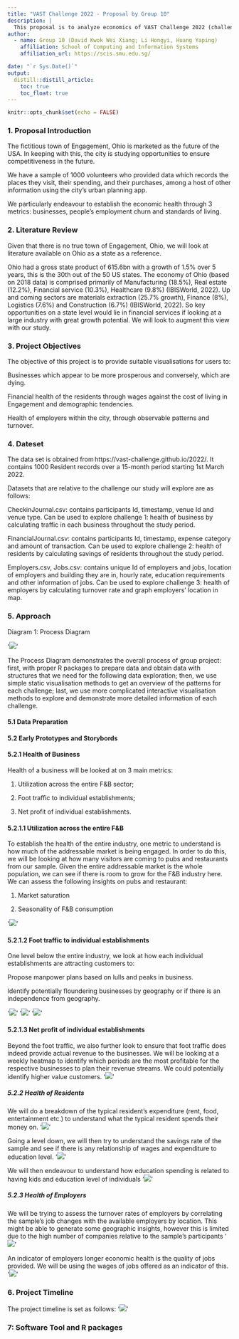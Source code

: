 ```yaml
---
title: "VAST Challenge 2022 - Proposal by Group 10"
description: |
  This proposal is to analyze economics of VAST Challenge 2022 (challenge 3), including the business growth prospect, financial health of residents, and employment, with visual analytics  . 
author:
  - name: Group 10 (David Kwok Wei Xiang; Li Hongyi, Huang Yaping)
    affiliation: School of Computing and Information Systems
    affiliation_url: https://scis.smu.edu.sg/

date: "`r Sys.Date()`"
output: 
  distill::distill_article:
    toc: true
    toc_float: true
---
```


```r
knitr::opts_chunk$set(echo = FALSE)
```

### 1. Proposal Introduction

The fictitious town of Engagement, Ohio is marketed as the future of the USA. In keeping with this, the city is studying opportunities to ensure competitiveness in the future. 

We have a sample of 1000 volunteers who provided data which records the places they visit, their spending, and their purchases, among a host of other information using the city’s urban planning app. 

We particularly endeavour to establish the economic health through 3 metrics: businesses, people’s employment churn and standards of living. 

### 2. Literature Review

Given that there is no true town of Engagement, Ohio, we will look at literature available on Ohio as a state as a reference. 

Ohio had a gross state product of 615.6bn with a growth of 1.5% over 5 years, this is the 30th out of the 50 US states. The economy of Ohio (based on 2018 data) is comprised primarily of Manufacturing (18.5%), Real estate (12.2%), Financial service (10.3%), Healthcare (9.8%) (IBISWorld, 2022). Up and coming sectors are materials extraction (25.7% growth), Finance (8%), Logistics (7.6%) and Construction (6.7%)  (IBISWorld, 2022). So key opportunities on a state level would lie in financial services if looking at a large industry with great growth potential. We will look to augment this view with our study. 


### 3. Project Objectives

The objective of this project is to provide suitable visualisations for users to: 

Businesses which appear to be more prosperous and conversely, which are dying. 

Financial health of the residents through wages against the cost of living in Engagement and demographic tendencies. 

Health of employers within the city, through observable patterns and turnover. 

### 4. Dateset

The data set is obtained from https://vast-challenge.github.io/2022/. It contains 1000 Resident records over a 15-month period starting 1st March 2022. 

Datasets that are relative to the challenge our study will explore are as follows: 

CheckinJournal.csv: contains participants Id, timestamp, venue Id and venue type. Can be used to explore challenge 1: health of business by calculating traffic in each business throughout the study period. 

FinancialJournal.csv: contains participants Id, timestamp, expense category and amount of transaction. Can be used to explore challenge 2: health of residents by calculating savings of residents throughout the study period. 

Employers.csv, Jobs.csv: contains unique Id of employers and jobs, location of employers and building they are in, hourly rate, education requirements and other information of jobs. Can be used to explore challenge 3: health of employers by calculating turnover rate and graph employers’ location in map. 

### 5. Approach

Diagram 1: Process Diagram

'![](image/5.png)'

The Process Diagram demonstrates the overall process of group project: first, with proper R packages to prepare data and obtain data with structures that we need for the following data exploration; then, we use simple static visualisation methods to get an overview of the patterns for each challenge; last, we use more complicated interactive visualisation methods to explore and demonstrate more detailed information of each challenge. 

#### 5.1 Data Preparation 

#### 5.2 Early Prototypes and Storybords
#### 5.2.1 Health of Business 

Health of a business will be looked at on 3 main metrics:  

1) Utilization across the entire F&B sector;  

2) Foot traffic to individual establishments;  

3) Net profit of individual establishments. 

#### 5.2.1.1 Utilization across the entire F&B 

To establish the health of the entire industry, one metric to understand is how much of the addressable market is being engaged. In order to do this, we will be looking at how many visitors are coming to pubs and restaurants from our sample. Given the entire addressable market is the whole population, we can see if there is room to grow for the F&B industry here. We can assess the following insights on pubs and restaurant: 

1) Market saturation 

2) Seasonality of F&B consumption 

'![](image/5.2.1.1.png)'

#### 5.2.1.2 Foot traffic to individual establishments 

One level below the entire industry, we look at how each individual establishments are attracting customers to: 

Propose manpower plans based on lulls and peaks in business. 

Identify potentially floundering businesses by geography or if there is an independence from geography. 

'![](image/5.2.1.2.png)'
'![](image/5.2.1.2b.png)'
'![](image/5.2.1.2c.png)'

#### 5.2.1.3 Net profit of individual establishments 

Beyond the foot traffic, we also further look to ensure that foot traffic does indeed provide actual revenue to the businesses. We will be looking at a weekly heatmap to identify which periods are the most profitable for the respective businesses to plan their revenue streams. We could potentially identify higher value customers. 
'![](image/5.2.1.3.png)'

##### 5.2.2 Health of Residents 

We will do a breakdown of the typical resident's expenditure (rent, food, entertainment etc.) to understand what the typical resident spends their money on. 
'![](image/5.2.2.png)'

Going a level down, we will then try to understand the savings rate of the sample and see if there is any relationship of wages and expenditure to education level. 
'![](image/5.2.2b.png)'

We will then endeavour to understand how education spending is related to having kids and education level of individuals '![](image/5.2.2c.png)'

##### 5.2.3 Health of Employers 

We will be trying to assess the turnover rates of employers by correlating the sample’s job changes with the available employers by location. This might be able to generate some geographic insights, however this is limited due to the high number of companies relative to the sample’s participants 
'![](image/5.2.3.png)'

An indicator of employers longer economic health is the quality of jobs provided. We will be using the wages of jobs offered as an indicator of this. 
'![](image/5.2.3b.png)'

### 6. Project Timeline

The project timeline is set as follows:
'![](image/6.png)'

### 7: Software Tool and R packages






